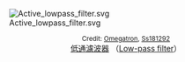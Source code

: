 [[File:Active_lowpass_filter.svg|center]]
<center><small>Credit: [[:en:User:Omegatron|Omegatron]], [[commons:User:Ss181292|Ss181292]]</small><br>[[低通濾波器|低通濾波器]] （[[:en:Low-pass_filter|Low-pass filter]]）</center>
